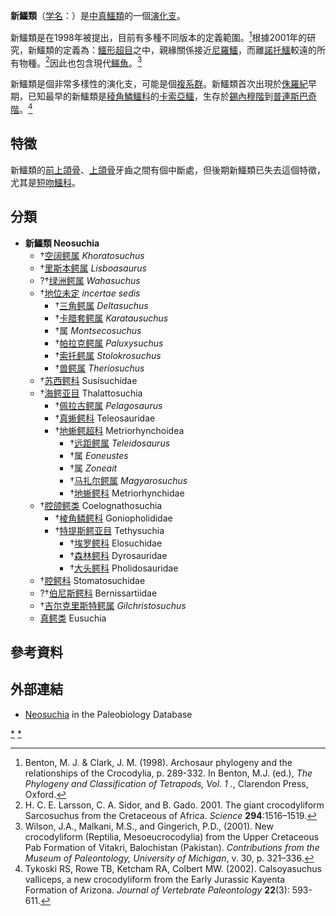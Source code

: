 {{Automatic Taxobox
| fossil_range = {{fossil range|196.5|0}}
| image =Goniopholis BW.jpg
| image_width = 250px
| image_caption = [[稜角鱗鱷|稜角鱗鱷]]
| display parents=4
| taxon = Neosuchia
}}

'''新鱷類'''（[[学名|学名]]：{{lang|la|Neosuchia}}）是[[中真鱷類|中真鱷類]]的一個[[演化支|演化支]]。

新鱷類是在1998年被提出，目前有多種不同版本的定義範圍。<ref>Benton, M. J. & Clark, J. M. (1998). Archosaur phylogeny and the relationships of the Crocodylia, p. 289-332. In Benton, M.J. (ed.), ''The Phylogeny and Classification of Tetrapods, Vol. 1 .'', Clarendon Press, Oxford.</ref>根據2001年的研究，新鱷類的定義為：[[鱷形超目|鱷形超目]]之中，親緣關係接近[[尼羅鱷|尼羅鱷]]，而離[[諾托鱷|諾托鱷]]較遠的所有物種。<ref>H. C. E. Larsson, C. A. Sidor, and B. Gado. 2001. The giant crocodyliform Sarcosuchus from the Cretaceous of Africa. ''Science'' '''294''':1516–1519.</ref>因此也包含現代[[鱷魚|鱷魚]]。<ref>Wilson, J.A., Malkani, M.S., and Gingerich, P.D., (2001). New crocodyliform (Reptilia, Mesoeucrocodylia) from the Upper Cretaceous Pab Formation of Vitakri, Balochistan (Pakistan). ''Contributions from the Museum of Paleontology, University of Michigan'', v. 30, p. 321–336.</ref>

新鱷類是個非常多樣性的演化支，可能是個[[複系群|複系群]]。新鱷類首次出現於[[侏羅紀|侏羅紀]]早期，已知最早的新鱷類是[[稜角鱗鱷科|稜角鱗鱷科]]的[[卡索亞鱷|卡索亞鱷]]，生存於[[錫內穆階|錫內穆階]]到[[普連斯巴奇階|普連斯巴奇階]]。<ref>Tykoski RS, Rowe TB, Ketcham RA, Colbert MW. (2002). Calsoyasuchus valliceps, a new crocodyliform from the Early Jurassic Kayenta Formation of Arizona. ''Journal of Vertebrate Paleontology'' '''22'''(3): 593-611.</ref>

==特徵==
新鱷類的[[前上頜骨|前上頜骨]]、[[上頜骨|上頜骨]]牙齒之間有個中斷處，但後期新鱷類已失去這個特徵，尤其是[[短吻鱷科|短吻鱷科]]。

==分類==
* '''新鱷類 Neosuchia'''
**†[[空阔鳄属|空阔鳄属]] ''Khoratosuchus''
**†[[里斯本鳄属|里斯本鳄属]] ''Lisboasaurus''
**?†[[绿洲鳄属|绿洲鳄属]] ''Wahasuchus''
**†[[地位未定|地位未定]] ''incertae sedis''
***†[[三角鳄属|三角鳄属]] ''Deltasuchus''
***†[[卡腊套鳄属|卡腊套鳄属]] ''Karatausuchus''
***†属 ''Montsecosuchus''
***†[[帕拉克鳄属|帕拉克鳄属]] ''Paluxysuchus''
***†[[索托鳄属|索托鳄属]] ''Stolokrosuchus''
***†[[兽鳄属|兽鳄属]] ''Theriosuchus''
**†[[苏西鳄科|苏西鳄科]] Susisuchidae
**†[[海鳄亚目|海鳄亚目]] Thalattosuchia
***†[[佩拉古鳄属|佩拉古鳄属]] ''Pelagosaurus''
***†[[真蜥鳄科|真蜥鳄科]] Teleosauridae
***†[[地蜥鳄超科|地蜥鳄超科]] Metriorhynchoidea
****†[[远距鳄属|远距鳄属]] ''Teleidosaurus''
****†属 ''Eoneustes''
****†属 ''Zoneait''
****†[[马扎尔鳄属|马扎尔鳄属]] ''Magyarosuchus''
****†[[地蜥鳄科|地蜥鳄科]] Metriorhynchidae
**†[[腔颌鳄类|腔颌鳄类]] Coelognathosuchia
***†[[棱角鳞鳄科|棱角鳞鳄科]] Goniopholididae
***†[[特提斯鳄亚目|特提斯鳄亚目]] Tethysuchia
****†[[埃罗鳄科|埃罗鳄科]] Elosuchidae
****†[[森林鳄科|森林鳄科]] Dyrosauridae
****†[[大头鳄科|大头鳄科]] Pholidosauridae
**†[[腔鳄科|腔鳄科]] Stomatosuchidae
**?†[[伯尼斯鳄科|伯尼斯鳄科]] Bernissartiidae
**†[[吉尔克里斯特鳄属|吉尔克里斯特鳄属]] ''Gilchristosuchus''
**[[真鳄类|真鳄类]] Eusuchia

==參考資料==
{{reflist}}

==外部連結==
* [http://paleodb.org/cgi-bin/bridge.pl?action=checkTaxonInfo&taxon_no=93883&is_real_user=1 Neosuchia] {{Wayback|url=http://paleodb.org/cgi-bin/bridge.pl?action=checkTaxonInfo&taxon_no=93883&is_real_user=1 |date=20090610064607 }} in the Paleobiology Database
{{偽鱷類|L.|state=autocollapse}}
{{新鱷類|N.}}
{{Taxonbar|from=Q3042061}}

[[Category:鱷形超目|*]]
[[Category:新鱷類|*]]